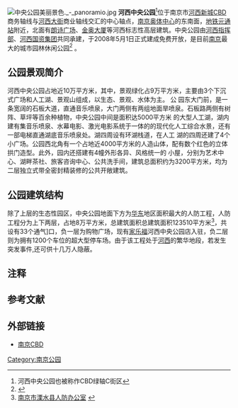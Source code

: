 [[File:中央公园美丽景色._-_panoramio.jpg|thumb]]
'''河西中央公园'''<ref group="注">河西中央公园也被称作CBD绿轴C街区</ref>位于南京市[[河西新城|河西新城]][[中央商务区|CBD]]商务轴线与[[河西大街|河西大街]]商业轴线交汇的中心轴点，[[南京奥体中心|南京奥体中心]]的东南面，[[地铁|地铁]][[元通站|元通站]]附近，北面有[[朗诗广场|朗诗广场]]、[[金奥大厦|金奥大厦]]等河西标志性高层建筑。中央公园由[[河西指挥部|河西指挥部]]、[[河西国资集团|河西国资集团]]共同承建，于2008年5月1日正式建成免费开放，是目前[[南京|南京]]最大的城市园林休闲公园<ref>{{Cite web |url=http://www.njyl.com/xinwenzx/xwxs.asp?newid=6601 |title=河西中央公园，南京园林 |accessdate=2009-04-10 |archive-date=2009-02-15 |archive-url=https://web.archive.org/web/20090215225243/http://njyl.com/xinwenzx/xwxs.asp?newid=6601 |dead-url=yes }}</ref> 。

==公园景观简介==
河西中央公园占地近10万平方米，其中，景观绿化占9万平方米，主要由3个下沉式广场和人工湖、景观山组成，以生态、景观、水体为主。
公 园东大门前，是一条宽阔的石板大道，直通音乐喷泉，大门两侧有两组地面旱喷泉。石板路两侧有树阵、草坪等百余种植物，中央公园中间是面积达5000平方米 的大型人工湖，湖内建有集音乐喷泉、水幕电影、激光电影系统于一体的的现代化人工综合水景，还有一部电梯直通湖底音乐喷泉处。湖四周设有环湖栈道，在人工 湖的四周还建了4个小广场。公园西北角有一个占地近4000平方米的人造山体，配有数个红色的立体拱门造型。此外，园内还搭建有4幢外形各异、风格统一的 小屋，分别为艺术中心、湖畔茶社、旅客咨询中心、公共洗手间，建筑总面积约为3200平方米，均为二层独立式带全密封精装修的公共开敞建筑。

==公园建筑结构==
除了上层的生态性园区，中央公园地面下方为[[华东|华东]]地区面积最大的人防工程，人防工程分为上下两层，占地8万平方米，总建筑面积总建筑面积123510平方米<ref>[http://www.lsrf.gov.cn/y_newss.asp?news_id=49 南京市溧水县人防办公室] {{webarchive|url=https://web.archive.org/web/20090218200308/http://lsrf.gov.cn/y_newss.asp?news_id=49 |date=2009-02-18 }}</ref>，共设有33个通气]口，负一层为购物广场，现有[[家乐福|家乐福]]河西中央公园店入驻，负二层则为拥有1200个车位的超大型停车场。由于该工程处于[[河西|河西]]的繁华地段，若发生突发事件,还可供十几万人隐蔽。

==注释==
<div >
<references group="注"/>
</div>

==参考文献==
{{commonscat|Hexi Central Park}}
{{reflist}}

==外部链接==
*[https://web.archive.org/web/20090326004722/http://www.njcbd.org.cn/ 南京CBD]

[[Category:南京公园|Category:南京公园]]